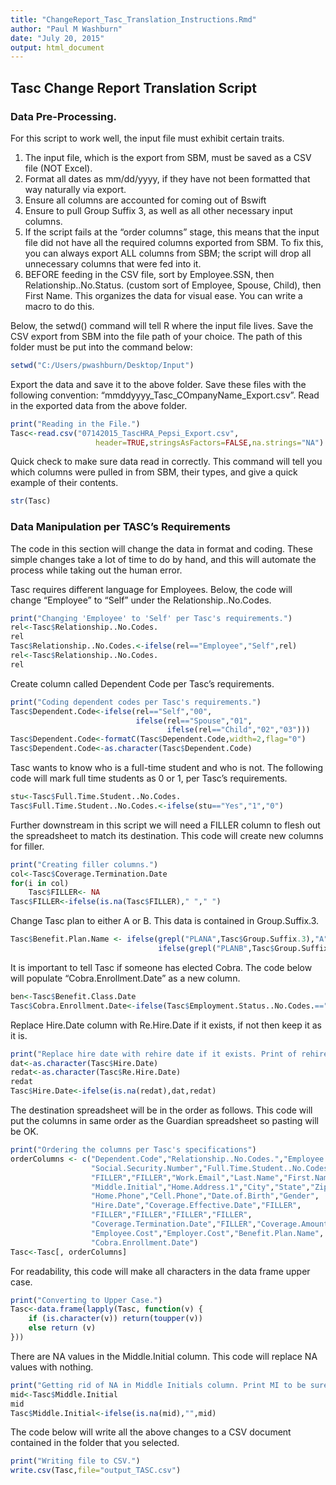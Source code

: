 ```yaml
---
title: "ChangeReport_Tasc_Translation_Instructions.Rmd"
author: "Paul M Washburn"
date: "July 20, 2015"
output: html_document
---
```


## Tasc Change Report Translation Script

### Data Pre-Processing.
For this script to work well, the input file must exhibit certain traits. 

1. The input file, which is the export from SBM, must be saved as a CSV file (NOT Excel).
2. Format all dates as mm/dd/yyyy, if they have not been formatted that way naturally via export.
3. Ensure all columns are accounted for coming out of Bswift
4. Ensure to pull Group Suffix 3, as well as all other necessary input columns. 
5. If the script fails at the "order columns" stage, this means that the input file did not have all the required columns exported from SBM. To fix this, you can always export ALL columns from SBM; the script will drop all unnecessary columns that were fed into it. 
6. BEFORE feeding in the CSV file, sort by Employee.SSN, then Relationship..No.Status. (custom sort of Employee, Spouse, Child), then First Name. This organizes the data for visual ease. You can write a macro to do this. 


Below, the setwd() command will tell R where the input file lives. Save the CSV export from SBM into the file path of your choice. The path of this folder must be put into the command below:
```r
setwd("C:/Users/pwashburn/Desktop/Input")
```

Export the data and save it to the above folder. Save these files with the following convention: "mmddyyyy_Tasc_COmpanyName_Export.csv". Read in the exported data from the above folder.
```r
print("Reading in the File.") 
Tasc<-read.csv("07142015_TascHRA_Pepsi_Export.csv",
                   header=TRUE,stringsAsFactors=FALSE,na.strings="NA")
```

Quick check to make sure data read in correctly. This command will tell you which columns were pulled in from SBM, their types, and give a quick example of their contents.
```r
str(Tasc)
```

### Data Manipulation per TASC's Requirements

The code in this section will change the data in format and coding. These simple changes take a lot of time to do by hand, and this will automate the process while taking out the human error. 

Tasc requires different language for Employees. Below, the code will change "Employee" to "Self" under the Relationship..No.Codes. 
```r
print("Changing 'Employee' to 'Self' per Tasc's requirements.")
rel<-Tasc$Relationship..No.Codes.
rel
Tasc$Relationship..No.Codes.<-ifelse(rel=="Employee","Self",rel)
rel<-Tasc$Relationship..No.Codes.
rel
```

Create column called Dependent Code per Tasc's requirements. 
```r
print("Coding dependent codes per Tasc's requirements.")
Tasc$Dependent.Code<-ifelse(rel=="Self","00",
                            ifelse(rel=="Spouse","01",
                                   ifelse(rel=="Child","02","03")))
Tasc$Dependent.Code<-formatC(Tasc$Dependent.Code,width=2,flag="0")
Tasc$Dependent.Code<-as.character(Tasc$Dependent.Code)
```

Tasc wants to know who is a full-time student and who is not. The following code will mark full time students as 0 or 1, per Tasc's requirements.
```r
stu<-Tasc$Full.Time.Student..No.Codes.
Tasc$Full.Time.Student..No.Codes.<-ifelse(stu=="Yes","1","0")
```

Further downstream in this script we will need a FILLER column to flesh out the spreadsheet to match its destination. This code will create new columns for filler.
```r
print("Creating filler columns.")
col<-Tasc$Coverage.Termination.Date
for(i in col)
    Tasc$FILLER<- NA
Tasc$FILLER<-ifelse(is.na(Tasc$FILLER)," "," ")
```

Change Tasc plan to either A or B. This data is contained in Group.Suffix.3.
```r
Tasc$Benefit.Plan.Name <- ifelse(grepl("PLANA",Tasc$Group.Suffix.3),"A",
                                 ifelse(grepl("PLANB",Tasc$Group.Suffix.3),"B"," "))
```

It is important to tell Tasc if someone has elected Cobra. The code below will populate "Cobra.Enrollment.Date" as a new column. 
```r
ben<-Tasc$Benefit.Class.Date
Tasc$Cobra.Enrollment.Date<-ifelse(Tasc$Employment.Status..No.Codes.=="COBRA",ben," ")
```

Replace Hire.Date column with Re.Hire.Date if it exists, if not then keep it as it is.
```r
print("Replace hire date with rehire date if it exists. Print of rehire date to be sure.")
dat<-as.character(Tasc$Hire.Date)
redat<-as.character(Tasc$Re.Hire.Date)
redat
Tasc$Hire.Date<-ifelse(is.na(redat),dat,redat)
```

The destination spreadsheet will be in the order as follows. This code will put the columns in same order as the Guardian spreadsheet so pasting will be OK. 
```r
print("Ordering the columns per Tasc's specifications")
orderColumns <- c("Dependent.Code","Relationship..No.Codes.","Employee.SSN",
                  "Social.Security.Number","Full.Time.Student..No.Codes.",
                  "FILLER","FILLER","Work.Email","Last.Name","First.Name",
                  "Middle.Initial","Home.Address.1","City","State","Zip",
                  "Home.Phone","Cell.Phone","Date.of.Birth","Gender",
                  "Hire.Date","Coverage.Effective.Date","FILLER",
                  "FILLER","FILLER","FILLER","FILLER",
                  "Coverage.Termination.Date","FILLER","Coverage.Amount.1",
                  "Employee.Cost","Employer.Cost","Benefit.Plan.Name",
                  "Cobra.Enrollment.Date") 
Tasc<-Tasc[, orderColumns]
```

For readability, this code will make all characters in the data frame upper case.
```r
print("Converting to Upper Case.")
Tasc<-data.frame(lapply(Tasc, function(v) {
    if (is.character(v)) return(toupper(v))
    else return (v)
}))
```

There are NA values in the Middle.Initial column. This code will replace NA values with nothing.
```r
print("Getting rid of NA in Middle Initials column. Print MI to be sure correct.")
mid<-Tasc$Middle.Initial
mid
Tasc$Middle.Initial<-ifelse(is.na(mid),"",mid)
```

The code below will write all the above changes to a CSV document contained in the folder that you selected. 
```r
print("Writing file to CSV.")
write.csv(Tasc,file="output_TASC.csv")
```



